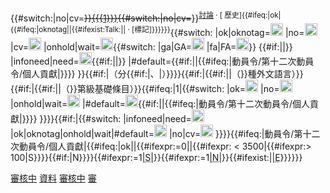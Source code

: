 <includeonly>{{#switch:{{{2|}}}|no|cv=<del>}}[[{{{1}}}]]{{#switch:{{{2|}}}|no|cv=</del>}}<sup class="plainlinks">[[Talk:{{{1}}}|<span title="前往{{{1|此條目}}}的討論頁">討論</span>]] · [{{fullurl:{{{1}}}|action=history}} <span title="檢視{{{1|此條目}}}的編輯歷史">歷史</span>]{{#ifeq:{{{2|}}}|ok|{{#ifeq:{{{2|}}}|oknotag||{{#ifexist:Talk:{{{1}}}|| · [{{fullurl:{{TALKPAGENAME:{{{1}}}}}|action=edit&preload=Template:DC12/talk/preload&editintro=Template:DC11/talk/editintro}}<span title="前往討論頁並標記為第十二次動員令的作品">標記</span>]</span>}}}}}}</sup>{{#switch:{{{2|}}}
|ok|oknotag=[[File:Pictogram_voting_keep-green.svg|x20px|{{{4|此條目已通過審核}}}]]
|no=[[File:Pictogram_voting_delete.svg|x20px|{{{4|此條目不通過審核，{{#if:{{{info|}}}|詳見主持人的信息|可能是不達要求或其他原因}}}}}]]
|cv=</sup>[[File:Copyright-problem.svg|x20px|此條目屬侵權作品，不合乎動員令資格]]
|onhold|wait=[[File:Pictogram_voting_wait.svg|x20px|{{{4|資格審核中或相關候選進行中，請稍等}}}]]{{#switch:{{{ctype|}}}
|ga|GA=[[File:GA_candidate.svg|x20px|優良條目候選中]]
|fa|FA=[[File:Cscr-candidate.svg|x20px|特色條目或列表候選中]]}}
{{#if:{{{sample|}}}||[[Category:有待後審核的第十二次動員令個人貢獻頁|審核中]]}}
|infoneed|need=[[File:Pictogram_voting_question.svg|x20px|{{{4|請提供要求的資料}}}]]{{#if:{{{sample|}}}||[[Category:有待後審核的第十二次動員令個人貢獻頁|資料]]}}
|#default={{#if:{{{sample|}}}||{{#ifeq:{{BASEPAGENAME}}|動員令/第十二次動員令/個人貢獻|[[Category:需要被審核的第十二次動員令個人貢獻頁|{{SUBPAGENAME}}]]}}}}
}}{{#if:{{{3|}}}|（{{{3}}}分{{#if:{{{lang|}}}|、|）}}}}{{#if:{{{lang|}}}|{{#if:{{{3|}}}||（}}{{{lang}}}種外文語言）}}{{#if:{{{va|}}}|{{#if:{{{3|}}}||（}}第{{{va}}}級基礎條目）}}{{#ifeq:{{{improve|0}}}|1|{{#switch:{{{improvecheck|}}}
|ok=[[File:Under construction icon-green.svg|x20px|{{{5|此條目完成改善工程，並已獲得審核及額外分數}}}]]
|no=[[File:Under_contruction_icon-red.svg|x20px|{{{5|用戶申報此條目完成改善唯主持人認為未達標{{#if:{{{info|}}}|，詳見主持人的信息}}}}}]]
|onhold|wait=[[File:Under_contruction_icon-yellow.svg|x20px|{{{5|用戶申報此條目完成改善但主持人需商議是否達標，請稍等}}}[[Category:有待後審核的第十二次動員令個人貢獻頁|審核中]]]]
|#default=[[File:Under_construction_icon-blue.svg|x20px|{{{5|用戶申報此條目完成改善，正等待主持人審核}}}]]{{#if:{{{sample|}}}||{{#ifeq:{{BASEPAGENAME}}|動員令/第十二次動員令/個人貢獻|[[Category:需要被審核的第十二次動員令個人貢獻頁|{{SUBPAGENAME}}]]}}}}
}}}}{{#if:{{{info|}}}|{{#switch:{{{2|}}}
|infoneed|need=[[File:Info non-talk.svg|x20px|需要的資料是：{{{info|}}}]]
|ok|oknotag|onhold|wait|#default=[[File:Info non-talk.svg|x20px|主持人信息：{{{info|}}}]]
|no|cv=[[File:Red information icon with gradient background.svg|x20px|主持人信息：{{{info|}}}]]
}}}}{{#ifeq:{{BASEPAGENAME}}|動員令/第十二次動員令/個人貢獻|{{#ifeq:{{{2|}}}|ok||{{#ifexpr:{{{autocheck|1}}}=0||{{#ifexpr:{{PAGESIZE:{{{1}}}|R}} < 3500|{{#ifexpr:{{PAGESIZE:{{{1}}}|R}}> 100|{{cross box}}S}}}}{{#if:{{NAMESPACE:{{{1}}}}}|{{cross box}}N}}}}{{#ifexpr:{{{size|0}}}=1|{{cross box}}<abbr title="此條目的長度未達3500位元組－即達標條目的要求；如果此條目已合要求，請檢查此條目是否一個重定向頁">S</abbr>|}}{{#ifexpr:{{{ns|0}}}=1|{{cross box}}<abbr title="此條目並非位於條目名字空間下">N</abbr>|}}{{#ifexist:{{{1|}}}||{{cross box}}<abbr title="此條目不存在">E</abbr>}}}}}}</includeonly><noinclude>{{DC12/art|维基百科|ok}}{{doc}}
[[Category:第十二次動員令|審]]</noinclude>